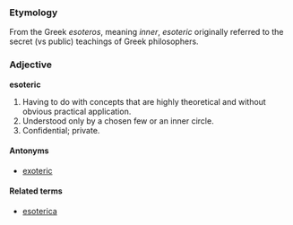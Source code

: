 ===Etymology===
From the Greek ''esoteros'', meaning ''inner'', ''esoteric'' originally referred to the secret (vs public) teachings of Greek philosophers.

===Adjective===
'''esoteric'''

#Having to do with concepts that are highly theoretical and without obvious practical application.
#Understood only by a chosen few or an inner circle.
#Confidential; private.

====Antonyms====
*[[exoteric]]

====Related terms====
*[[esoterica]]